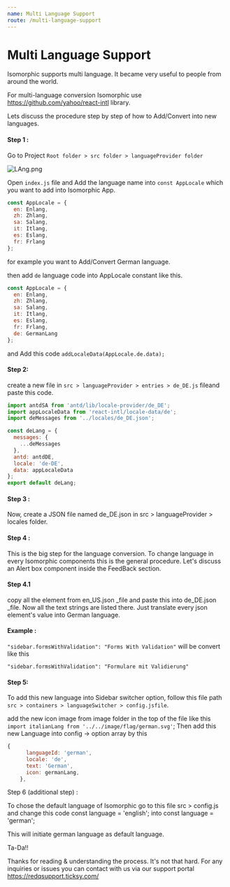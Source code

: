 ```yaml
---
name: Multi Language Support
route: /multi-language-support
---
```


# Multi Language Support

Isomorphic supports multi language. It became very useful to people from around the world.

For multi-language conversion Isomorphic use https://github.com/yahoo/react-intl library.

Lets discuss the procedure step by step of how to Add/Convert into new languages.

#### Step 1 :

Go to Project `Root folder > src folder > languageProvider folder`


![LAng.png](./images/LAng.png)

Open `index.js` file and Add the language name into `const AppLocale` which you want to add into Isomorphic App.

```jsx
const AppLocale = {
  en: Enlang,
  zh: Zhlang,
  sa: Salang,
  it: Itlang,
  es: Eslang,
  fr: Frlang
};
```

for example you want to Add/Convert German language.

then add `de` language code into AppLocale constant like this.

```js
const AppLocale = {
  en: Enlang,
  zh: Zhlang,
  sa: Salang,
  it: Itlang,
  es: Eslang,
  fr: Frlang,
  de: GermanLang
};
```

and Add this code `addLocaleData(AppLocale.de.data);`

#### Step 2:

create a new file in `src > languageProvider > entries > de_DE.js` fileand paste this code.

```jsx
import antdSA from 'antd/lib/locale-provider/de_DE';
import appLocaleData from 'react-intl/locale-data/de';
import deMessages from '../locales/de_DE.json';

const deLang = {
  messages: {
    ...deMessages
  },
  antd: antdDE,
  locale: 'de-DE',
  data: appLocaleData
};
export default deLang;
```

#### Step 3 :

Now, create a JSON file named de_DE.json in src > languageProvider > locales folder.

#### Step 4 :

This is the big step for the language conversion. To change language in every Isomorphic components this is the general procedure. Let's discuss an Alert box component inside the FeedBack section.

#### Step 4.1

copy all the element from en_US.json _file and paste this into de_DE.json _file. Now all the text strings are listed there. Just translate every json element's value into German language.

#### Example :

`"sidebar.formsWithValidation": "Forms With Validation"` will be convert like this

`"sidebar.formsWithValidation": "Formulare mit Validierung"`

#### Step 5:

To add this new language into Sidebar switcher option, follow this file path `src > containers > languageSwitcher > config.jsfile`.

add the new icon image from image folder in the top of the file like this `import italianLang from '../../image/flag/german.svg'`;
Then add this new Language into config -> option array by this

```js
{
      languageId: 'german',
      locale: 'de',
      text: 'German',
      icon: germanLang,
    },

```

Step 6 (additional step) :

To chose the default language of Isomorphic go to this file src > config.js and change this code const language = 'english'; into const language = 'german';

This will initiate german language as default language.

Ta-Da!!

Thanks for reading & understanding the process. It's not that hard. For any inquiries or issues you can contact with us via our support portal https://redqsupport.ticksy.com/

